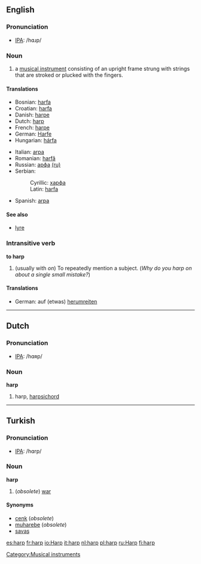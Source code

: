 {{See|Harp}}

==English==
===Pronunciation===
*[[IPA]]: /hɑɹp/

===Noun===
{{en-noun-reg}}

#a [[musical instrument]] consisting of an upright frame strung with strings that are stroked or plucked with the fingers.

====Translations====
{{top}}
*Bosnian: [[harfa#Bosnian|harfa]] {{f}}
*Croatian: [[harfa#Croatian|harfa]] {{f}}
*Danish: [[harpe]]
*Dutch: [[harp#Dutch|harp]] {{f}}
*French: [[harpe]] {{f}}
*German: [[Harfe]] {{f}}
*Hungarian: [[hárfa]]
{{mid}}
*Italian: [[arpa]] {{f}}
*Romanian: [[harfă]] {{f}}
*Russian: [[арфа]] {{f}} [[:ru:арфа|(ru)]]
*Serbian:
*:Cyrillic: [[харфа#Serbian|харфа]] {{f}}
*:Latin: [[harfa#Serbian|harfa]] {{f}}
*Spanish: [[arpa]] {{f}}
{{bottom}}

====See also====
*[[lyre]]

[[Category:Musical instruments]]

===Intransitive verb===
'''to harp'''

#(usually with ''on'') To repeatedly mention a subject. (''Why do you harp on about a single small mistake?'')

====Translations====
{{top}}
*German: auf (etwas) [[herumreiten]]
{{mid}}
{{bottom}}

----
==Dutch==
===Pronunciation===
*[[IPA]]: /hɑʀp/

===Noun===
'''harp''' {{f}}

# harp, [[harpsichord]]

----

==Turkish==
===Pronunciation===
*[[IPA]]: /hɑrp/

===Noun===
'''harp'''

# (''obsolete'') [[war]]

====Synonyms====
*[[cenk]] (''obsolete'')
*[[muharebe]] (''obsolete'')
*[[savaş]]
[[es:harp]]
[[fr:harp]]
[[io:Harp]]
[[it:harp]]
[[nl:harp]]
[[pl:harp]]
[[ru:Harp]]
[[fi:harp]]